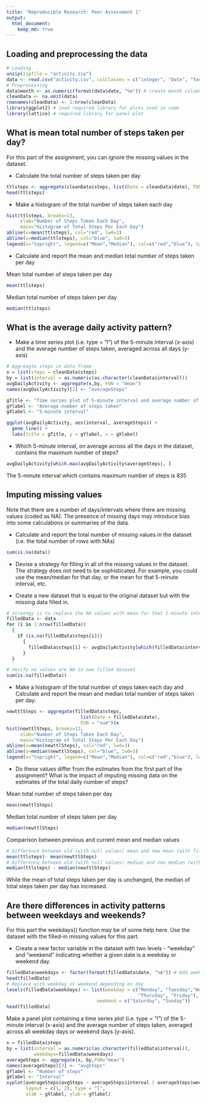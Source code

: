 ```yaml
---
title: "Reproducible Research: Peer Assessment 1"
output: 
  html_document:
    keep_md: true
---
```


## Loading and preprocessing the data
```r
# Loading
unzip(zipfile = "activity.zip")
data <- read.csv("activity.csv", colClasses = c("integer", "Date", "factor"))
# Preprocessing
data$month <- as.numeric(format(data$date, "%m")) # create month column
cleanData <- na.omit(data) 
rownames(cleanData) <- 1:nrow(cleanData)
library(ggplot2) # load required library for plots used in code
library(lattice) # required library for panel plot
```

## What is mean total number of steps taken per day?
For this part of the assignment, you can ignore the missing values in the dataset.

* Calculate the total number of steps taken per day
```r
ttlsteps <- aggregate(cleanData$steps, list(Date = cleanData$date), FUN = "sum")$x
head(ttlsteps)
```

* Make a histogram of the total number of steps taken each day
```r
hist(ttlsteps, breaks=13, 
     xlab="Number of Steps Taken Each Day", 
     main="Histogram of Total Steps Per Each Day")
abline(v=mean(ttlsteps), col="red", lwd=3)
abline(v=median(ttlsteps), col="blue", lwd=3)
legend(x="topright", legend=c("Mean","Median"), col=c("red","blue"), lwd=3)
```

* Calculate and report the mean and median total number of steps taken per day

Mean total number of steps taken per day
```r
mean(ttlsteps)
```
Median total number of steps taken per day
```r
median(ttlsteps)
```

## What is the average daily activity pattern?

* Make a time series plot (i.e. type = "l") of the 5-minute interval (x-axis) and the average number of steps taken, averaged across all days (y-axis)

```r
# Aggreagte steps in data frame
x = list(steps = cleanData$steps)
by = list(interval = as.numeric(as.character(cleanData$interval)))
avgDailyActivity <- aggregate(x,by, FUN = "mean")
names(avgDailyActivity)[2] <- "averageSteps"

gTitle <- "Time series plot of 5-minute interval and average number of steps taken"
gYlabel <- "Average number of steps taken"
gXlabel <- "5-minute interval"

ggplot(avgDailyActivity, aes(interval, averageSteps)) + 
  geom_line() + 
  labs(title = gTitle, y = gYlabel, x = gXlabel)
```

* Which 5-minute interval, on average across all the days in the dataset, contains the maximum number of steps?
```r
avgDailyActivity[which.max(avgDailyActivity$averageSteps), ]
```
The 5-minute interval which contains maximum number of steps is 835

## Imputing missing values

Note that there are a number of days/intervals where there are missing values (coded as NA). The presence of missing days may introduce bias into some calculations or summaries of the data.

* Calculate and report the total number of missing values in the dataset (i.e. the total number of rows with NAs)

```r
sum(is.na(data))
```

* Devise a strategy for filling in all of the missing values in the dataset. The strategy does not need to be sophisticated. For example, you could use the mean/median for that day, or the mean for that 5-minute interval, etc.

* Create a new dataset that is equal to the original dataset but with the missing data filled in.

```r
# strategy is to replace the NA values with mean for that 5-minute interval 
filledData <- data 
for (i in 1:nrow(filledData)) 
  {
    if (is.na(filledData$steps[i])) 
      {
        filledData$steps[i] <- avgDailyActivity[which(filledData$interval[i] == avgDailyActivity$interval),]$averageSteps
      }
  }

# Verify no values are NA in new filled dataset
sum(is.na(filledData))
```

* Make a histogram of the total number of steps taken each day and Calculate and report the mean and median total number of steps taken per day. 

```r
newttlSteps <- aggregate(filledData$steps, 
                           list(Date = filledData$date), 
                           FUN = "sum")$x
hist(newttlSteps, breaks=13, 
     xlab="Number of Steps Taken Each Day", 
     main="Histogram of Total Steps Per Each Day")
abline(v=mean(newttlSteps), col="red", lwd=3)
abline(v=median(newttlSteps), col="blue", lwd=3)
legend(x="topright", legend=c("Mean","Median"), col=c("red","blue"), lwd=3)
```

* Do these values differ from the estimates from the first part of the assignment? What is the impact of imputing missing data on the estimates of the total daily number of steps?

Mean total number of steps taken per day
```r
mean(newttlSteps)
```
Median total number of steps taken per day
```r
median(newttlSteps)
```
Comparison between previous and current mean and median values
```r
# Difference between old (with null values) mean and new mean (with filled in values)
mean(ttlsteps)- mean(newttlSteps)
# Difference between old (with null values) median and new median (with filled in values)
median(ttlsteps) - median(newttlSteps)
```
While the mean of total steps taken per day is unchanged, the median of total steps taken per day has increased. 

## Are there differences in activity patterns between weekdays and weekends?

For this part the weekdays() function may be of some help here. Use the dataset with the filled-in missing values for this part.

* Create a new factor variable in the dataset with two levels - "weekday" and "weekend" indicating whether a given date is a weekday or weekend day.

```r
filledData$weekdays <- factor(format(filledData$date, "%A")) # Add weekday column
head(filledData)
# Replace with weekday or weekend depending on day
levels(filledData$weekdays) <- list(weekday = c("Monday", "Tuesday","Wednesday", 
                                                "Thursday", "Friday"),
                                 weekend = c("Saturday", "Sunday"))
head(filledData)
```

Make a panel plot containing a time series plot (i.e. type = "l") of the 5-minute interval (x-axis) and the average number of steps taken, averaged across all weekday days or weekend days (y-axis).
```r
x = filledData$steps
by = list(interval = as.numeric(as.character(filledData$interval)), 
          weekdays=filledData$weekdays)
averageSteps <- aggregate(x, by,FUN="mean")
names(averageSteps)[3] <- "avgSteps"
gYlabel <- "Number of steps"
gXlabel <- "Interval"
xyplot(averageSteps$avgSteps ~ averageSteps$interval | averageSteps$weekdays,
       layout = c(1, 2), type = "l", 
       xlab = gXlabel, ylab = gYlabel)
```
